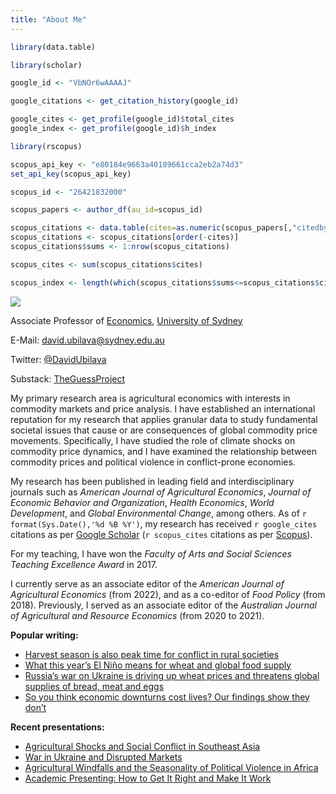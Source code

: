 ```yaml
---
title: "About Me"
---
```


```r

library(data.table)

library(scholar)

google_id <- "VbNOr6wAAAAJ"

google_citations <- get_citation_history(google_id)

google_cites <- get_profile(google_id)$total_cites
google_index <- get_profile(google_id)$h_index

library(rscopus)

scopus_api_key <- "e80184e9663a40189661cca2eb2a74d3"
set_api_key(scopus_api_key)

scopus_id <- "26421832000"

scopus_papers <- author_df(au_id=scopus_id)

scopus_citations <- data.table(cites=as.numeric(scopus_papers[,"citedby-count"]))
scopus_citations <- scopus_citations[order(-cites)]
scopus_citations$sums <- 1:nrow(scopus_citations)

scopus_cites <- sum(scopus_citations$cites)

scopus_index <- length(which(scopus_citations$sums<=scopus_citations$cites))

```

<div class = "row">
  
<div class = "col-md-5">
![](davidubilava.jpg)

Associate Professor of [Economics](https://www.sydney.edu.au/arts/schools/school-of-economics.html){target="_blank"}, [University of Sydney](https://www.sydney.edu.au/){target="_blank"}

E-Mail: [david.ubilava&#64;sydney.edu.au](mailto:david.ubilava@sydney.edu.au)

Twitter: [&#64;DavidUbilava](https://twitter.com/DavidUbilava)

Substack: [TheGuessProject](https://theguessproject.substack.com)

</div>
  
<div class = "col-md-7">

My primary research area is agricultural economics with interests in commodity markets and price analysis. I have established an international reputation for my research that applies granular data to study fundamental societal issues that cause or are consequences of global commodity price movements. Specifically, I have studied the role of climate shocks on commodity price dynamics, and I have examined the relationship between commodity prices and political violence in conflict-prone economies. 

My research has been published in leading field and interdisciplinary journals such as *American Journal of Agricultural Economics*, *Journal of Economic Behavior and Organization*, *Health Economics*, *World Development*, and *Global Environmental Change*, among others. As of `r format(Sys.Date(),'%d %B %Y')`, my research has received `r google_cites` citations as per [Google Scholar](https://scholar.google.com/citations?user=VbNOr6wAAAAJ){target="_blank"} (`r scopus_cites` citations as per [Scopus](https://www.scopus.com/authid/detail.uri?authorId=26421832000){target="_blank"}).

For my teaching, I have won the *Faculty of Arts and Social Sciences Teaching Excellence Award* in 2017.

I currently serve as an associate editor of the *American Journal of Agricultural Economics* (from 2022), and as a co-editor of *Food Policy* (from 2018). Previously, I served as an associate editor of the *Australian Journal of Agricultural and Resource Economics* (from 2020 to 2021).

**Popular writing:**

- [Harvest season is also peak time for conflict in rural societies](https://sbi.sydney.edu.au/harvest-season-is-also-peak-time-for-conflict-in-rural-societies){target="_blank"}
- [What this year’s El Niño means for wheat and global food supply](https://theconversation.com/what-this-years-el-nino-means-for-wheat-and-global-food-supply-209386){target="_blank"}
- [Russia’s war on Ukraine is driving up wheat prices and threatens global supplies of bread, meat and eggs](https://theconversation.com/russias-war-on-ukraine-is-driving-up-wheat-prices-and-threatens-global-supplies-of-bread-meat-and-eggs-178879){target="_blank"}
- [So you think economic downturns cost lives? Our findings show they don’t](https://theconversation.com/so-you-think-economic-downturns-cost-lives-our-findings-show-they-dont-149711){target="_blank"}

**Recent presentations:**

- [Agricultural Shocks and Social Conflict in Southeast Asia](https://dubilava.github.io/misc/seasia-presentation.html){target="_blank"}
- [War in Ukraine and Disrupted Markets](https://dubilava.github.io/ukraine/02-presentation.html){target="_blank"}
- [Agricultural Windfalls and the Seasonality of Political Violence in Africa](https://dubilava.github.io/conflict/presentation.html){target="_blank"}
- [Academic Presenting: How to Get It Right and Make It Work](https://dubilava.github.io/misc/paper-presentation.html){target="_blank"}
</div>

</div>




